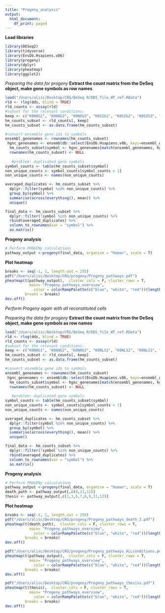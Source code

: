 ```yaml
---
title: "Progeny_analysis"
output:
  html_document:
    df_print: paged
---
```

**Load libraries**
```r
library(DESeq2)
library(tidyverse)
library(EnsDb.Hsapiens.v86)
library(progeny)
library(dplyr)
library(pheatmap)
library(ggplot2)
```

*Preparing the data for progeny*
**Extract the count matrix from the DeSeq object, make gene symbols as row names**
```r
load("/Users/alisc/Desktop/CRG/DeSeq R/DDS_file_WT_ref.RData")
rld <- rlog(dds, blind = TRUE)
rld_counts <- assay(rld)
#subset for the relevant conditions:
keep <- c("K0N0G1", "K0N0G2", "K0N0G3", "K0SIG1", "K0SIG2", "K0SIG3", "WT1", "WT2", "WT3")
hm_counts_subset <- rld_counts[, keep]
hm_counts_subset <- as.data.frame(hm_counts_subset)

#convert ensemble gene ids to symbols
ensembl_genenames <- rownames(hm_counts_subset)
 hgnc_genenames <- ensembldb::select(EnsDb.Hsapiens.v86, keys=ensembl_genenames, keytype="GENEID", columns=c("SYMBOL", "GENEID"))
  hm_counts_subset$symbol <- hgnc_genenames[match(ensembl_genenames, hgnc_genenames$GENEID), "SYMBOL"] 
  rownames(hm_counts_subset) <- NULL
  
   #problem: duplicated gene symbols
symbol_counts <- table(hm_counts_subset$symbol)
non_unique_counts <- symbol_counts[symbol_counts > 1]
non_unique_counts <- names(non_unique_counts)

averaged_duplicates <- hm_counts_subset %>% 
  dplyr::filter(symbol %in% non_unique_counts) %>% 
  group_by(symbol) %>% 
  summarise(across(everything(), mean)) %>% 
  unique()

final_data <- hm_counts_subset %>% 
  dplyr::filter(!symbol %in% non_unique_counts) %>% 
  rbind(averaged_duplicates) %>% 
  column_to_rownames(var = "symbol") %>% 
  as.matrix()
```

**Progeny analysis**
```r
# Perform PROGENy calculations
pathway_output <-progeny(final_data, organism = "Human", scale = T)
```

**Plot heatmap**
```r
breaks <- seq(-1, 1, length.out = 255)
pdf("/Users/alisc/Desktop/CRG/progeny/Progeny_pathways.pdf")
pheatmap(t(pathway_output),  cluster_cols = F, cluster_rows = T,
           main= "Progeny_pathways_overview",
             color = colorRampPalette(c("blue", "white", "red"))(length(breaks) - 1),
         breaks = breaks)
dev.off()
```

*Perform Progeny again with all reconstituted cells*

*Preparing the data for progeny*
**Extract the count matrix from the DeSeq object, make gene symbols as row names**
```r
load("/Users/alisc/Desktop/CRG/DeSeq R/DDS_file_WT_ref.RData")
rld <- rlog(dds, blind = TRUE)
rld_counts <- assay(rld)
#subset for the relevant conditions:
keep <- c("K0N0G1", "K0N0G2", "K0N0G3", "K0NLS1", "K0NLS2", "K0NLS3", "WT1", "WT2", "WT3", "K0SIG1", "K0SIG2", "K0SIG3", "K0WT1", "K0WT2", "K0WT3")
hm_counts_subset <- rld_counts[, keep]
hm_counts_subset <- as.data.frame(hm_counts_subset)

#convert ensemble gene ids to symbols
ensembl_genenames <- rownames(hm_counts_subset)
 hgnc_genenames <- ensembldb::select(EnsDb.Hsapiens.v86, keys=ensembl_genenames, keytype="GENEID", columns=c("SYMBOL", "GENEID"))
  hm_counts_subset$symbol <- hgnc_genenames[match(ensembl_genenames, hgnc_genenames$GENEID), "SYMBOL"] 
  rownames(hm_counts_subset) <- NULL
  
   #problem: duplicated gene symbols
symbol_counts <- table(hm_counts_subset$symbol)
non_unique_counts <- symbol_counts[symbol_counts > 1]
non_unique_counts <- names(non_unique_counts)

averaged_duplicates <- hm_counts_subset %>% 
  dplyr::filter(symbol %in% non_unique_counts) %>% 
  group_by(symbol) %>% 
  summarise(across(everything(), mean)) %>% 
  unique()

final_data <- hm_counts_subset %>% 
  dplyr::filter(!symbol %in% non_unique_counts) %>% 
  rbind(averaged_duplicates) %>% 
  column_to_rownames(var = "symbol") %>% 
  as.matrix()
```

**Progeny analysis**
```r
# Perform PROGENy calculations
pathway_output <-progeny(final_data, organism = "Human", scale = T)
death_path <- pathway_output[,c(8,11,12)]
thesis <- pathway_output[,c(1,3,6,7,8,9,11,12)]
```

**Plot heatmap**
```r
breaks <- seq(-1, 1, length.out = 255)
pdf("/Users/alisc/Desktop/CRG/progeny/Progeny_pathways_death_2.pdf")
pheatmap(t(death_path),  cluster_cols = F, cluster_rows = T,
           main= "Progeny_pathways_overview",
             color = colorRampPalette(c("blue", "white", "red"))(length(breaks) - 1),
         breaks = breaks)
dev.off()

pdf("/Users/alisc/Desktop/CRG/progeny/Progeny_pathways_ALLconditions.pdf")
pheatmap(t(pathway_output),  cluster_cols = F, cluster_rows = T,
           main= "Progeny_pathways_overview",
             color = colorRampPalette(c("blue", "white", "red"))(length(breaks) - 1),
         breaks = breaks)
dev.off()

pdf("/Users/alisc/Desktop/CRG/progeny/Progeny_pathways_thesiss.pdf")
pheatmap(t(thesis),  cluster_cols = F, cluster_rows = T,
           main= "Progeny_pathways_overview",
             color = colorRampPalette(c("blue", "white", "red"))(length(breaks) - 1),
         breaks = breaks)
dev.off()
```